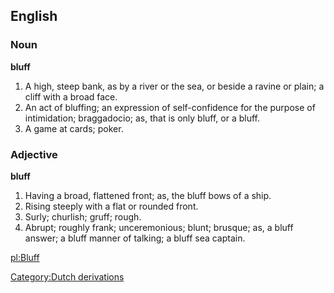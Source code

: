 ==English==

===Noun===

'''bluff'''

#A high, steep bank, as by a river or the sea, or beside a ravine or plain; a cliff with a broad face.
#An act of bluffing; an expression of self-confidence for the purpose of intimidation; braggadocio; as, that is only bluff, or a bluff.
#A game at cards; poker.

===Adjective===

'''bluff'''

#Having a broad, flattened front; as, the bluff bows of a ship.
#Rising steeply with a flat or rounded front.
#Surly; churlish; gruff; rough.
#Abrupt; roughly frank; unceremonious; blunt; brusque; as, a bluff answer; a bluff manner of talking; a bluff sea captain.

[[pl:Bluff]]
[[Category:Dutch derivations]]
